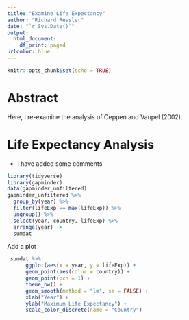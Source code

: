 ```yaml
---
title: "Examine Life Expectancy"
author: "Richard Ressler"
date: "`r Sys.Date()`"
output:
  html_document:
    df_print: paged
urlcolor: blue
---
```


```r
knitr::opts_chunk$set(echo = TRUE)
```

# Abstract

Here, I re-examine the analysis of Oeppen and Vaupel (2002).

# Life Expectancy Analysis

- I have added some comments
```r
library(tidyverse)
library(gapminder)
data(gapminder_unfiltered)
gapminder_unfiltered %>% 
  group_by(year) %>% 
  filter(lifeExp == max(lifeExp)) %>% 
  ungroup() %>% 
  select(year, country, lifeExp) %>% 
  arrange(year) ->
  sumdat
```
Add a plot
```r
 sumdat %>%
      ggplot(aes(x = year, y = lifeExp)) +
      geom_point(aes(color = country)) +
      geom_point(pch = 1) + 
      theme_bw() +
      geom_smooth(method = "lm", se = FALSE) +
      xlab("Year") +
      ylab("Maximum Life Expectancy") +
      scale_color_discrete(name = "Country")

```

